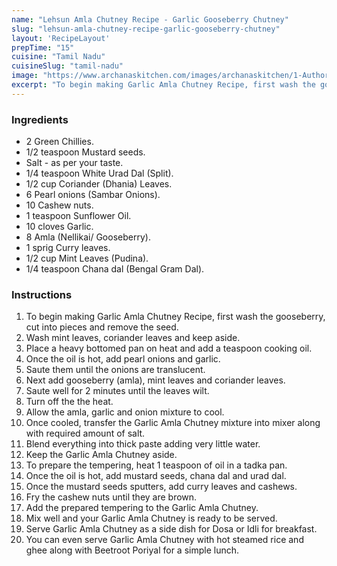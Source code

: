 ---
name: "Lehsun Amla Chutney Recipe - Garlic Gooseberry Chutney"
slug: "lehsun-amla-chutney-recipe-garlic-gooseberry-chutney"
layout: 'RecipeLayout'
prepTime: "15"
cuisine: "Tamil Nadu"
cuisineSlug: "tamil-nadu"
image: "https://www.archanaskitchen.com/images/archanaskitchen/1-Author/swathynandhini/Garlic_Amla_Chutney_Recipe_-_Garlic_And_Gooseberry_Chutney.jpg"
excerpt: "To begin making Garlic Amla Chutney Recipe, first wash the gooseberry, cut into pieces and remove the seed"
---

### Ingredients

- 2 Green Chillies.
- 1/2 teaspoon Mustard seeds.
- Salt - as per your taste.
- 1/4 teaspoon White Urad Dal (Split).
- 1/2 cup Coriander (Dhania) Leaves.
- 6 Pearl onions (Sambar Onions).
- 10 Cashew nuts.
- 1 teaspoon Sunflower Oil.
- 10 cloves Garlic.
- 8 Amla (Nellikai/ Gooseberry).
- 1 sprig Curry leaves.
- 1/2 cup Mint Leaves (Pudina).
- 1/4 teaspoon Chana dal (Bengal Gram Dal).

### Instructions

1. To begin making Garlic Amla Chutney Recipe, first wash the gooseberry, cut into pieces and remove the seed.
1. Wash mint leaves, coriander leaves and keep aside.
1. Place a heavy bottomed pan on heat and add a teaspoon cooking oil.
1. Once the oil is hot, add pearl onions and garlic.
1. Saute them until the onions are translucent.
1. Next add gooseberry (amla), mint leaves and coriander leaves.
1. Saute well for 2 minutes until the leaves wilt.
1. Turn off the the heat.
1. Allow the amla, garlic and onion mixture to cool.
1. Once cooled, transfer the Garlic Amla Chutney mixture into mixer along with required amount of salt.
1. Blend everything into thick paste adding very little water.
1. Keep the Garlic Amla Chutney aside.
1. To prepare the tempering, heat 1 teaspoon of oil in a tadka pan.
1. Once the oil is hot, add mustard seeds, chana dal and urad dal.
1. Once the mustard seeds sputters, add curry leaves and cashews.
1. Fry the cashew nuts until they are  brown.
1. Add the prepared tempering to the Garlic Amla Chutney.
1. Mix well and your Garlic Amla Chutney is ready to be served.
1. Serve Garlic Amla Chutney as a side dish for Dosa or Idli for breakfast.
1. You can even serve Garlic Amla Chutney with hot steamed rice and ghee along with Beetroot Poriyal for a simple lunch.
